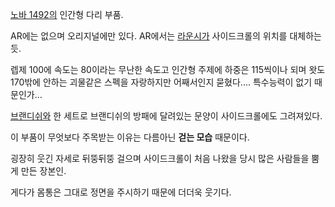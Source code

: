 [[노바 1492]]의 인간형 다리 부품.

AR에는 없으며 오리지널에만 있다. AR에서는 [[라운시]]가 사이드크롤의 위치를 대체하는듯.

렙제 100에 속도는 80이라는 무난한 속도고 인간형 주제에 하중은 115씩이나 되며 왓도 170밖에 안하는 괴물같은 스펙을 자랑하지만 어째서인지 묻혔다.... 특수능력이 없기 때문인가...

[[브랜디쉬]]와 한 세트로 브랜디쉬의 방패에 달려있는 문양이 사이드크롤에도 그려져있다.

이 부품이 무엇보다 주목받는 이유는 다름아닌 '''걷는 모습''' 때문이다.

굉장히 웃긴 자세로 뒤뚱뒤뚱 걸으며 사이드크롤이 처음 나왔을 당시 많은 사람들을 뿜게 만든 장본인.

게다가 몸통은 그대로 정면을 주시하기 때문에 더더욱 웃기다.
